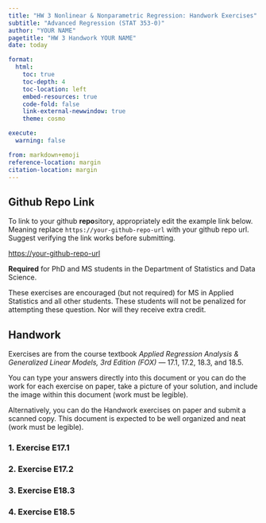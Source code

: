 ```yaml
---
title: "HW 3 Nonlinear & Nonparametric Regression: Handwork Exercises"
subtitle: "Advanced Regression (STAT 353-0)"
author: "YOUR NAME"
pagetitle: "HW 3 Handwork YOUR NAME"
date: today

format:
  html:
    toc: true
    toc-depth: 4
    toc-location: left
    embed-resources: true
    code-fold: false
    link-external-newwindow: true
    theme: cosmo

execute:
  warning: false

from: markdown+emoji
reference-location: margin
citation-location: margin 
---
```


::: {.callout-tip icon=false}

## Github Repo Link

To link to your github **repo**sitory, appropriately edit the example link below. Meaning replace `https://your-github-repo-url` with your github repo url. Suggest verifying the link works before submitting.

[https://your-github-repo-url](https://your-github-repo-url)

:::

::: {.callout-important}

**Required** for PhD and MS students in the Department of Statistics and Data Science. 

These exercises are encouraged (but not required) for MS in Applied Statistics and all other students. These students will not be penalized for attempting these question. Nor will they receive extra credit. 

:::

## Handwork

Exercises are from the course textbook *Applied Regression Analysis & Generalized Linear Models, 3rd Edition (FOX)* --- 17.1, 17.2, 18.3, and 18.5. 

You can type your answers directly into this document or you can do the work for each exercise on paper, take a picture of your solution, and include the image within this document (work must be legible). 

Alternatively, you can do the Handwork exercises on paper and submit a scanned copy. This document is expected to be well organized and neat (work must be legible).

### 1. Exercise E17.1

### 2. Exercise E17.2

### 3. Exercise E18.3

### 4. Exercise E18.5

